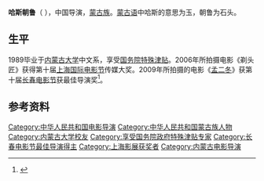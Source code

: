 '''哈斯朝鲁'''（{{bd|1966年||||H}} ），中国导演，[[蒙古族|蒙古族]]。[[蒙古语|蒙古语]]中哈斯的意思为玉，朝鲁为石头。

==生平==
1989毕业于[[内蒙古大学|内蒙古大学]]中文系，享受[[国务院特殊津贴|国务院特殊津贴]]。2006年所拍摄电影《剃头匠》获得第十届[[上海国际电影节|上海国际电影节]]传媒大奖。2009年所拍摄的电影《[[孟二冬|孟二冬]]》获第十届[[长春电影节|长春电影节]]获最佳导演奖<ref>{{cite web|language=zh-hans|url=http://news.163.com/10/0830/10/6FB1DB2600014AED.html|title=第10届长春电影节落幕 哈斯朝鲁获最佳导演奖|publisher=网易新闻|date=2010-08-30|accessdate=2010年9月11日|archive-date=2019-02-28|archive-url=https://web.archive.org/web/20190228004006/http://news.163.com/10/0830/10/6FB1DB2600014AED.html|dead-url=yes}}</ref>。

==参考资料==
{{reflist}} 

{{Authority control}}
{{DEFAULTSORT:H}}
[[Category:中华人民共和国电影导演|Category:中华人民共和国电影导演]]
[[Category:中华人民共和国蒙古族人物|Category:中华人民共和国蒙古族人物]]
[[Category:内蒙古大学校友|Category:内蒙古大学校友]]
[[Category:享受国务院政府特殊津贴专家|Category:享受国务院政府特殊津贴专家]]
[[Category:长春电影节最佳导演得主|Category:长春电影节最佳导演得主]]
[[Category:上海影展获奖者|Category:上海影展获奖者]]
[[Category:内蒙古电影导演|Category:内蒙古电影导演]]
